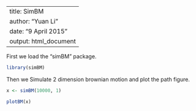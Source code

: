 <!--
%\VignetteEngine{knitr::knitr}
%\VignetteIndexEntry{SimBM}
-->
---
title: SimBM
author: "Yuan Li"
date: "9 April 2015"
output: html_document
---

First we load the "simBM" package.
```r
library(simBM)
```

Then we Simulate 2 dimension brownian motion and plot the path figure.
```r
x <- simBM(10000, 1)
```
```r
plotBM(x)
```

      
